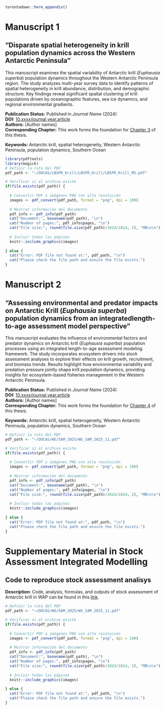 
```r
torontodown::here_appendix()
```

# Manuscript 1 {#appendix1}

## "Disparate spatial heterogeneity in krill population dynamics across the Western Antarctic Peninsula"

This manuscript examines the spatial variability of Antarctic krill (*Euphausia superba*) population dynamics throughout the Western Antarctic Peninsula region. The study analyzes multi-year survey data to identify patterns of spatial heterogeneity in krill abundance, distribution, and demographic structure. Key findings reveal significant spatial clustering of krill populations driven by oceanographic features, sea ice dynamics, and regional environmental gradients.

**Publication Status:** Published in *Journal Name* (2024)  
**DOI:** [10.xxxx/journal.year.article](https://doi.org/10.xxxx/journal.year.article)  
**Authors:** [Author names]  
**Corresponding Chapter:** This work forms the foundation for [Chapter 3](#chap3) of this thesis.

**Keywords:** Antarctic krill, spatial heterogeneity, Western Antarctic Peninsula, population dynamics, Southern Ocean

\newpage

```r
library(pdftools)
library(magick)
# Definir la ruta del PDF
pdf_path <- "~/DOCAS/LBSPR_Krill/LBSPR_Krill/LBSPR_Krill_MS.pdf"

# Verificar si el archivo existe
if(file.exists(pdf_path)) {
  
  # Convertir PDF a imágenes PNG con alta resolución
  images <- pdf_convert(pdf_path, format = "png", dpi = 100)
  
  # Mostrar información del documento
  pdf_info <- pdf_info(pdf_path)
  cat("Document:", basename(pdf_path), "\n")
  cat("Number of pages:", pdf_info$pages, "\n")
  cat("File size:", round(file.size(pdf_path)/1024/1024, 2), "MB\n\n")
  
  # Incluir todas las páginas
  knitr::include_graphics(images)
  
} else {
  cat("Error: PDF file not found at:", pdf_path, "\n")
  cat("Please check the file path and ensure the file exists.")
}
```


\newpage

# Manuscript 2 {#appendix2}

## "Assessing environmental and predator impacts on Antarctic Krill (*Euphausia superba*) population dynamics from an integratedlength-to-age assessment model perspective"

This manuscript evaluates the influence of environmental factors and predator dynamics on Antarctic krill (*Euphausia superba*) population processes using an integrated length-to-age assessment modeling framework. The study incorporates ecosystem drivers into stock assessment analyses to explore their effects on krill growth, recruitment, and biomass trends. Results highlight how environmental variability and predation pressure jointly shape krill population dynamics, providing insights for ecosystem-based fisheries management in the Western Antarctic Peninsula.

**Publication Status:** Published in *Journal Name* (2024)  
**DOI:** [10.xxxx/journal.year.article](https://doi.org/10.xxxx/journal.year.article)  
**Authors:** [Author names]  
**Corresponding Chapter:** This work forms the foundation for [Chapter 4](#chap4) of this thesis.

**Keywords:** Antarctic krill, spatial heterogeneity, Western Antarctic Peninsula, population dynamics, Southern Ocean

\newpage

```r


# Definir la ruta del PDF
pdf_path <- "~/DOCAS/WG/SAM_2025/WG_SAM_2025_11.pdf"

# Verificar si el archivo existe
if(file.exists(pdf_path)) {
  
  # Convertir PDF a imágenes PNG con alta resolución
  images <- pdf_convert(pdf_path, format = "png", dpi = 100)
  
  # Mostrar información del documento
  pdf_info <- pdf_info(pdf_path)
  cat("Document:", basename(pdf_path), "\n")
  cat("Number of pages:", pdf_info$pages, "\n")
  cat("File size:", round(file.size(pdf_path)/1024/1024, 2), "MB\n\n")
  
  # Incluir todas las páginas
  knitr::include_graphics(images)
  
} else {
  cat("Error: PDF file not found at:", pdf_path, "\n")
  cat("Please check the file path and ensure the file exists.")
}
```


\newpage

# Supplementary Material in Stock Assessment Integrated Modelling {#appendix3}

## Code to reproduce stock assessment analisys

**Description**: Code, analysis, formulas, and outputs of stock assessment of Antarctic krill in WAP can be found in this [link](https://mauromardones.github.io/SA_Krill/). 

```r
# Definir la ruta del PDF
pdf_path <- "~/DOCAS/WG/SAM_2025/WG_SAM_2025_11.pdf"

# Verificar si el archivo existe
if(file.exists(pdf_path)) {
  
  # Convertir PDF a imágenes PNG con alta resolución
  images <- pdf_convert(pdf_path, format = "png", dpi = 100)
  
  # Mostrar información del documento
  pdf_info <- pdf_info(pdf_path)
  cat("Document:", basename(pdf_path), "\n")
  cat("Number of pages:", pdf_info$pages, "\n")
  cat("File size:", round(file.size(pdf_path)/1024/1024, 2), "MB\n\n")
  
  # Incluir todas las páginas
  knitr::include_graphics(images)
  
} else {
  cat("Error: PDF file not found at:", pdf_path, "\n")
  cat("Please check the file path and ensure the file exists.")
}
```
